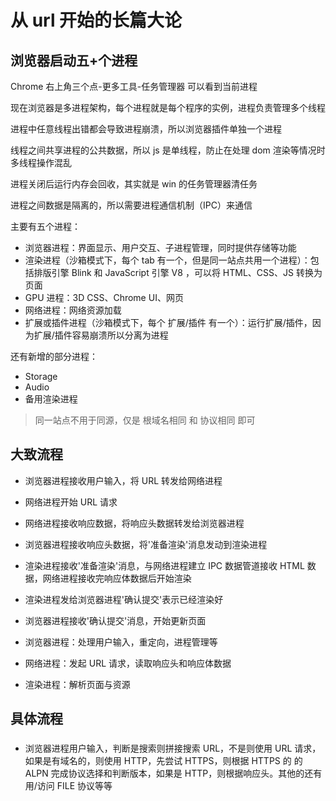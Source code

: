 # 从 url 开始的长篇大论

## 浏览器启动五+个进程

Chrome 右上角三个点-更多工具-任务管理器 可以看到当前进程

现在浏览器是多进程架构，每个进程就是每个程序的实例，进程负责管理多个线程

进程中任意线程出错都会导致进程崩溃，所以浏览器插件单独一个进程

线程之间共享进程的公共数据，所以 js 是单线程，防止在处理 dom 渲染等情况时多线程操作混乱

进程关闭后运行内存会回收，其实就是 win 的任务管理器清任务

进程之间数据是隔离的，所以需要进程通信机制（IPC）来通信

主要有五个进程：

- 浏览器进程：界面显示、用户交互、子进程管理，同时提供存储等功能
- 渲染进程（沙箱模式下，每个 tab 有一个，但是同一站点共用一个进程）：包括排版引擎 Blink 和 JavaScript 引擎 V8 ，可以将 HTML、CSS、JS 转换为页面
- GPU 进程：3D CSS、Chrome UI、网页
- 网络进程：网络资源加载
- 扩展或插件进程（沙箱模式下，每个 扩展/插件 有一个）：运行扩展/插件，因为扩展/插件容易崩溃所以分离为进程

还有新增的部分进程：

- Storage
- Audio
- 备用渲染进程

> 同一站点不用于同源，仅是 根域名相同 和 协议相同 即可

## 大致流程

- 浏览器进程接收用户输入，将 URL 转发给网络进程
- 网络进程开始 URL 请求
- 网络进程接收响应数据，将响应头数据转发给浏览器进程
- 浏览器进程接收响应头数据，将'准备渲染'消息发动到渲染进程
- 渲染进程接收'准备渲染'消息，与网络进程建立 IPC 数据管道接收 HTML 数据，网络进程接收完响应体数据后开始渲染
- 渲染进程发给浏览器进程'确认提交'表示已经渲染好
- 浏览器进程接收'确认提交'消息，开始更新页面

- 浏览器进程：处理用户输入，重定向，进程管理等
- 网络进程：发起 URL 请求，读取响应头和响应体数据
- 渲染进程：解析页面与资源

## 具体流程

###

- 浏览器进程用户输入，判断是搜索则拼接搜索 URL，不是则使用 URL 请求，如果是有域名的，则使用 HTTP，先尝试 HTTPS，则根据 HTTPS 的 的 ALPN 完成协议选择和判断版本，如果是 HTTP，则根据响应头。其他的还有用/访问 FILE 协议等等
